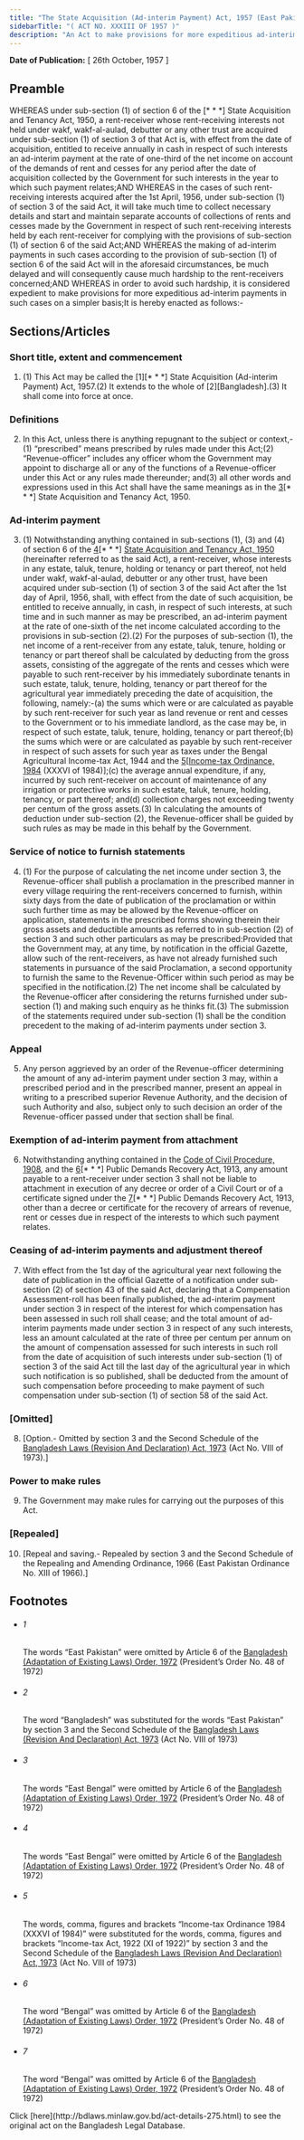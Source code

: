 ```yaml
---
title: "The State Acquisition (Ad-interim Payment) Act, 1957 (East Pakistan Act)"
sidebarTitle: "( ACT NO. XXXIII OF 1957 )"
description: "An Act to make provisions for more expeditious ad-interim payment.♣"
---
```


**Date of Publication:** [ 26th October, 1957 ]

## Preamble

WHEREAS under sub-section (1) of section 6 of the [\* \* \*] State Acquisition and Tenancy Act, 1950, a rent-receiver whose rent-receiving interests not held under wakf, wakf-al-aulad, debutter or any other trust are acquired under sub-section (1) of section 3 of that Act is, with effect from the date of acquisition, entitled to receive annually in cash in respect of such interests an ad-interim payment at the rate of one-third of the net income on account of the demands of rent and cesses for any period after the date of acquisition collected by the Government for such interests in the year to which such payment relates;AND WHEREAS in the cases of such rent-receiving interests acquired after the 1st April, 1956, under sub-section (1) of section 3 of the said Act, it will take much time to collect necessary details and start and maintain separate accounts of collections of rents and cesses made by the Government in respect of such rent-receiving interests held by each rent-receiver for complying with the provisions of sub-section (1) of section 6 of the said Act;AND WHEREAS the making of ad-interim payments in such cases according to the provision of sub-section (1) of section 6 of the said Act will in the aforesaid circumstances, be much delayed and will consequently cause much hardship to the rent-receivers concerned;AND WHEREAS in order to avoid such hardship, it is considered expedient to make provisions for more expeditious ad-interim payments in such cases on a simpler basis;It is hereby enacted as follows:-

## Sections/Articles

### Short title, extent and commencement

1. (1) This Act may be called the [1][\* \* \*] State Acquisition (Ad-interim Payment) Act, 1957.(2) It extends to the whole of [2][Bangladesh].(3) It shall come into force at once.

### Definitions

2. In this Act, unless there is anything repugnant to the subject or context,-(1) “prescribed” means prescribed by rules made under this Act;(2) “Revenue-officer” includes any officer whom the Government may appoint to discharge all or any of the functions of a Revenue-officer under this Act or any rules made thereunder; and(3) all other words and expressions used in this Act shall have the same meanings as in the [3](1)[\* \* \*] State Acquisition and Tenancy Act, 1950.

### Ad-interim payment

3. (1) Notwithstanding anything contained in sub-sections (1), (3) and (4) of section 6 of the [4](1)[\* \* \*] [State Acquisition and Tenancy Act, 1950](/act-241.html "State Acquisition and Tenancy Act, 1950 ") (hereinafter referred to as the said Act), a rent-receiver, whose interests in any estate, taluk, tenure, holding or tenancy or part thereof, not held under wakf, wakf-al-aulad, debutter or any other trust, have been acquired under sub-section (1) of section 3 of the said Act after the 1st day of April, 1956, shall, with effect from the date of such acquisition, be entitled to receive annually, in cash, in respect of such interests, at such time and in such manner as may be prescribed, an ad-interim payment at the rate of one-sixth of the net income calculated according to the provisions in sub-section (2).(2) For the purposes of sub-section (1), the net income of a rent-receiver from any estate, taluk, tenure, holding or tenancy or part thereof shall be calculated by deducting from the gross assets, consisting of the aggregate of the rents and cesses which were payable to such rent-receiver by his immediately subordinate tenants in such estate, taluk, tenure, holding, tenancy or part thereof for the agricultural year immediately preceding the date of acquisition, the following, namely:-(a) the sums which were or are calculated as payable by such rent-receiver for such year as land revenue or rent and cesses to the Government or to his immediate landlord, as the case may be, in respect of such estate, taluk, tenure, holding, tenancy or part thereof;(b) the sums which were or are calculated as payable by such rent-receiver in respect of such assets for such year as taxes under the Bengal Agricultural Income-tax Act, 1944 and the [5](2)[[Income-tax Ordinance, 1984](/act-672.html "Income-tax Ordinance, 1984") (XXXVI of 1984)];(c) the average annual expenditure, if any, incurred by such rent-receiver on account of maintenance of any irrigation or protective works in such estate, taluk, tenure, holding, tenancy, or part thereof; and(d) collection charges not exceeding twenty per centum of the gross assets.(3) In calculating the amounts of deduction under sub-section (2), the Revenue-officer shall be guided by such rules as may be made in this behalf by the Government.

### Service of notice to furnish statements

4. (1) For the purpose of calculating the net income under section 3, the Revenue-officer shall publish a proclamation in the prescribed manner in every village requiring the rent-receivers concerned to furnish, within sixty days from the date of publication of the proclamation or within such further time as may be allowed by the Revenue-officer on application, statements in the prescribed forms showing therein their gross assets and deductible amounts as referred to in sub-section (2) of section 3 and such other particulars as may be prescribed:Provided that the Government may, at any time, by notification in the official Gazette, allow such of the rent-receivers, as have not already furnished such statements in pursuance of the said Proclamation, a second opportunity to furnish the same to the Revenue-Officer within such period as may be specified in the notification.(2) The net income shall be calculated by the Revenue-officer after considering the returns furnished under sub-section (1) and making such enquiry as he thinks fit.(3) The submission of the statements required under sub-section (1) shall be the condition precedent to the making of ad-interim payments under section 3.

### Appeal

5. Any person aggrieved by an order of the Revenue-officer determining the amount of any ad-interim payment under section 3 may, within a prescribed period and in the prescribed manner, present an appeal in writing to a prescribed superior Revenue Authority, and the decision of such Authority and also, subject only to such decision an order of the Revenue-officer passed under that section shall be final.

### Exemption of ad-interim payment from attachment

6. Notwithstanding anything contained in the [Code of Civil Procedure, 1908](/act-86.html "Code of Civil Procedure, 1908"), and the [6](1)[\* \* \*] Public Demands Recovery Act, 1913, any amount payable to a rent-receiver under section 3 shall not be liable to attachment in execution of any decree or order of a Civil Court or of a certificate signed under the [7](2)[\* \* \*] Public Demands Recovery Act, 1913, other than a decree or certificate for the recovery of arrears of revenue, rent or cesses due in respect of the interests to which such payment relates.

### Ceasing of ad-interim payments and adjustment thereof

7. With effect from the 1st day of the agricultural year next following the date of publication in the official Gazette of a notification under sub-section (2) of section 43 of the said Act, declaring that a Compensation Assessment-roll has been finally published, the ad-interim payment under section 3 in respect of the interest for which compensation has been assessed in such roll shall cease; and the total amount of ad-interim payments made under section 3 in respect of any such interests, less an amount calculated at the rate of three per centum per annum on the amount of compensation assessed for such interests in such roll from the date of acquisition of such interests under sub-section (1) of section 3 of the said Act till the last day of the agricultural year in which such notification is so published, shall be deducted from the amount of such compensation before proceeding to make payment of such compensation under sub-section (1) of section 58 of the said Act.

### [Omitted]

8. [Option.- Omitted by section 3 and the Second Schedule of the [Bangladesh Laws (Revision And Declaration) Act, 1973](/act-430.html "Bangladesh Laws (Revision And Declaration) Act, 1973") (Act No. VIII of 1973).]

### Power to make rules

9. The Government may make rules for carrying out the purposes of this Act.

### [Repealed]

10. [Repeal and saving.- Repealed by section 3 and the Second Schedule of the Repealing and Amending Ordinance, 1966 (East Pakistan Ordinance No. XIII of 1966).]

## Footnotes

- ###### 1

  The words “East Pakistan” were omitted by Article 6 of the [Bangladesh (Adaptation of Existing Laws) Order, 1972](/act-388.html "Bangladesh (Adaptation of Existing Laws) Order, 1972 ") (President’s Order No. 48 of 1972)

- ###### 2

  The word “Bangladesh” was substituted for the words “East Pakistan” by section 3 and the Second Schedule of the [Bangladesh Laws (Revision And Declaration) Act, 1973](/act-430.html "Bangladesh Laws (Revision And Declaration) Act, 1973") (Act No. VIII of 1973)

- ###### 3

  The words “East Bengal” were omitted by Article 6 of the [Bangladesh (Adaptation of Existing Laws) Order, 1972](/act-388.html "Bangladesh (Adaptation of Existing Laws) Order, 1972 ") (President’s Order No. 48 of 1972)

- ###### 4

  The words “East Bengal” were omitted by Article 6 of the [Bangladesh (Adaptation of Existing Laws) Order, 1972](/act-388.html "Bangladesh (Adaptation of Existing Laws) Order, 1972 ") (President’s Order No. 48 of 1972)

- ###### 5

  The words, comma, figures and brackets “Income-tax Ordinance 1984 (XXXVI of 1984)” were substituted for the words, comma, figures and brackets “Income-tax Act, 1922 (XI of 1922)” by section 3 and the Second Schedule of the [Bangladesh Laws (Revision And Declaration) Act, 1973](/act-430.html "Bangladesh Laws (Revision And Declaration) Act, 1973") (Act No. VIII of 1973)

- ###### 6

  The word “Bengal” was omitted by Article 6 of the [Bangladesh (Adaptation of Existing Laws) Order, 1972](/act-388.html "Bangladesh (Adaptation of Existing Laws) Order, 1972 ") (President’s Order No. 48 of 1972)

- ###### 7

  The word “Bengal” was omitted by Article 6 of the [Bangladesh (Adaptation of Existing Laws) Order, 1972](/act-388.html "Bangladesh (Adaptation of Existing Laws) Order, 1972 ") (President’s Order No. 48 of 1972)

<Note>
  Click [here](http://bdlaws.minlaw.gov.bd/act-details-275.html) to see the original act on the Bangladesh Legal Database.
</Note>
